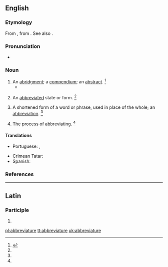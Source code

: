 ==English==

===Etymology===
From {{etyl|ML.|en}} {{term|abbreviatura|lang=la}}, from {{etyl|LL.|en}} {{term|abbrevio||to shorten|lang=la}}. See also {{term|abbreviate|lang=en}}.

===Pronunciation===
* {{a|GenAm}} {{IPA|/əˈbɹi.vi.əˌt͡ʃʊɹ/|lang=en}}

===Noun===
{{en-noun}}

# An [[abridgment]]; a [[compendium]]; an [[abstract]]. {{defdate|since the late 16th century}}<ref name=SOED>{{R:SOED5|page=3}}</ref>
#* {{quote-book|title=Via Pacis|author={{w|Jeremy Taylor}}|passage=This is an excellent '''abbreviature''' of the whole duty of a Christian.}}
# {{lb|en|obsolete}} An [[abbreviated]] state or form. {{defdate|only during the early to mid 17th century}}<ref name=SOED/>
# A shortened form of a word or phrase, used in place of the whole; an [[abbreviation]]. {{defdate|since the mid 17th century}}<ref name=SOED/>
# {{lb|en|obsolete}} The process of abbreviating. {{defdate|only during the early to late 17th century}}<ref name=SOED/>

====Translations====
{{trans-top|abbreviation}}
{{trans-see|abbreviation}}
{{trans-bottom}}

{{trans-top|abridgement, compendium, abstract}}
* Portuguese: {{t+|pt|abreviatura|f}}, {{t+|pt|abreviação|f}}
{{trans-mid}}
{{trans-bottom}}

{{checktrans-top}} <!-- meaning (1) or (2)? -->
* Crimean Tatar: {{t-check|crh|qısqartma}}
* Spanish: {{t+check|es|abreviatura}}
{{checktrans-bottom}}

===References===
<references/>

----

==Latin==

===Participle===
{{la-part-form|abbreviature}}

# {{inflection of|abbreviaturus||voc|m|s|lang=la}}

[[pl:abbreviature]]
[[tt:abbreviature]]
[[uk:abbreviature]]